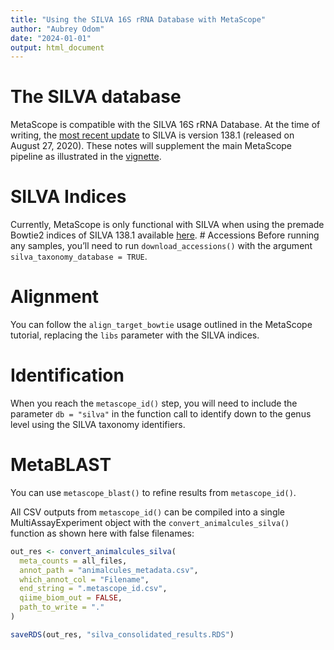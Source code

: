 ```yaml
---
title: "Using the SILVA 16S rRNA Database with MetaScope"
author: "Aubrey Odom"
date: "2024-01-01"
output: html_document
---
```


# The SILVA database

MetaScope is compatible with the SILVA 16S rRNA Database. At the time of writing, the [most recent update](https://www.arb-silva.de/) to SILVA is version 138.1 (released on August 27, 2020). These notes will supplement the main MetaScope pipeline as illustrated in the [vignette](https://wejlab.github.io/metascope-docs/articles/MetaScope_vignette.html).

# SILVA Indices
Currently, MetaScope is only functional with SILVA when using the premade Bowtie2 indices of SILVA 138.1 available [here](https://rutgers.box.com/s/njq1qc9bzawzs3a6513uihxxwgxu9qc5).
# Accessions
Before running any samples, you'll need to run `download_accessions()` with the argument `silva_taxonomy_database = TRUE`.

# Alignment
You can follow the `align_target_bowtie` usage outlined in the MetaScope tutorial, replacing the `libs` parameter with the SILVA indices.

# Identification
When you reach the `metascope_id()` step, you will need to include the parameter `db = "silva"` in the function call to identify down to the genus level using the SILVA taxonomy identifiers. 

# MetaBLAST

You can use `metascope_blast()` to refine results from `metascope_id()`.

All CSV outputs from `metascope_id()` can be compiled into a single MultiAssayExperiment object with the `convert_animalcules_silva()` function as shown here with false filenames:

```R
out_res <- convert_animalcules_silva(
  meta_counts = all_files,
  annot_path = "animalcules_metadata.csv",
  which_annot_col = "Filename",
  end_string = ".metascope_id.csv",
  qiime_biom_out = FALSE,
  path_to_write = "."
)

saveRDS(out_res, "silva_consolidated_results.RDS")
```
